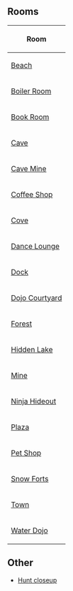 {{CPW|Water Scavenger Hunt|Caçada da Água}}

==Rooms==
{|class="wikitable" style="margin: 1em auto;"
!Room
|-
|[[Media:WaterHuntBeach.swf|Beach]]
|-
|[[Media:WaterHuntBoiler.swf|Boiler Room]]
|-
|[[Media:WaterHuntBook.swf|Book Room]]
|-
|[[Media:WaterHuntCave.swf|Cave]]
|-
|[[Media:WaterHuntCavemine.swf|Cave Mine]]
|-
|[[Media:WaterHuntCoffee.swf|Coffee Shop]]
|-
|[[Media:WaterHuntCove.swf|Cove]]
|-
|[[Media:WaterHuntLounge.swf|Dance Lounge]]
|-
|[[Media:WaterHuntDock.swf|Dock]]
|-
|[[Media:WaterHuntDojoext.swf|Dojo Courtyard]]
|-
|[[Media:WaterHuntForest.swf|Forest]]
|-
|[[Media:WaterHuntLake.swf|Hidden Lake]]
|-
|[[Media:WaterHuntMine.swf|Mine]]
|-
|[[Media:WaterHuntDojohide.swf|Ninja Hideout]]
|-
|[[Media:WaterHuntPlaza.swf|Plaza]]
|-
|[[Media:WaterHuntPet.swf|Pet Shop]]
|-
|[[Media:WaterHuntForts.swf|Snow Forts]]
|-
|[[Media:RoomsTown-WaterScavengerHunt.swf|Town]]
|-
|[[Media:WaterDojoConstruction.swf|Water Dojo]]
|}

==Other==
*[[Media:Sensei Water Scavenger Hunt closeup.swf|Hunt closeup]]

{{Events}}